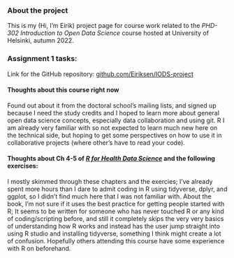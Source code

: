 ### About the project

This is my (Hi, I'm Eirik) project page for course work related to the *PHD-302 Introduction to Open Data Science* course hosted at University of Helsinki, autumn 2022.

### Assignment 1 tasks:

Link for the GitHub repository: [github.com/Eiriksen/IODS-project](https://github.com/Eiriksen/IODS-project)

#### Thoughts about this course right now 
Found out about it from the doctoral school's mailing lists, and signed up because I need the study credits and I hoped to learn more about general open data science concepts, especially data collaboration and using git. R I am already very familiar with so not expected to learn much new here on the technical side, but hoping to get some perspectives on how to use it in collaborative projects (where other's have to read your code). 

#### Thoughts about Ch 4-5 of *[R for Health Data Science](https://argoshare.is.ed.ac.uk/healthyr_book/)* and the following exercises: 
I mostly skimmed through these chapters and the exercies; I've already spent more hours than I dare to admit coding in R using tidyverse, dplyr, and ggplot, so I didn't find much here that I was not familiar with. About the book, I'm not sure if it uses the best practice for getting people started with R; It seems to be written for someone who has never touched R or any kind of coding/scripting before, and still it completely skips the very very basics of understanding how R works and instead has the user jump straight into using R studio and installing tidyverse, something I think might create a lot of confusion. Hopefully others attending this course have some experience with R on beforehand. 

